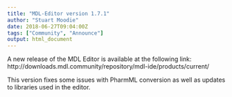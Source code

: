 ```yaml
---
title: "MDL-Editor version 1.7.1"
author: "Stuart Moodie"
date: 2018-06-27T09:04:00Z
tags: ["Community", "Announce"]
output: html_document
---
```


A new release of the MDL Editor is available at the following link:
http://downloads.mdl.community/repository/mdl-ide/products/current/

This version fixes some issues with PharmML conversion as well as updates 
to libraries used in the editor.